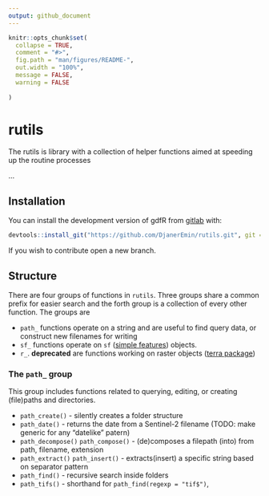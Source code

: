```yaml
---
output: github_document
---
```


<!-- README.md is generated from README.Rmd. Please edit that file -->

```r
knitr::opts_chunk$set(
  collapse = TRUE,
  comment = "#>",
  fig.path = "man/figures/README-",
  out.width = "100%",
  message = FALSE,
  warning = FALSE
  
)
```

# rutils 

<!-- badges: start -->

<!-- badges: end -->

The rutils is library with a collection of helper functions aimed at speeding up the routine processes

...



## Installation

You can install the development version of gdfR from [gitlab](gdfgitlab.iabg.de) with:

``` r
devtools::install_git("https://github.com/DjanerEmin/rutils.git", git = "external")
```

If you wish to contribute open a new branch.

## Structure

There are four groups of functions in `rutils`. Three groups share a common prefix for easier search and the forth group is a collection of every other function. The groups are

-   `path_` functions operate on a string and are useful to find query data, or construct new filenames for writing
-   `sf_` functions operate on `sf` ([simple features](https://r-spatial.github.io/sf/)) objects.
-   `r_`. **deprecated** are functions working on raster objects ([terra package](https://cran.r-project.org/web/packages/terra/index.html))

### The `path_` group

This group includes functions related to querying, editing, or creating (file)paths and directories.

-   `path_create()` - silently creates a folder structure
-   `path_date()` - returns the date from a Sentinel-2 filename (TODO: make generic for any "datelike" patern)\
-   `path_decompose()` `path_compose()` - (de)composes a filepath (into) from path, filename, extension
-   `path_extract()` `path_insert()` - extracts(insert) a specific string based on separator pattern
-   `path_find()` - recursive search inside folders
-   `path_tifs()` - shorthand for `path_find(regexp = "tif$")`,

